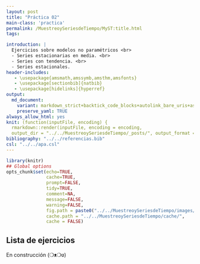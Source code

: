 ```yaml
---
layout: post
title: "Práctica 02"
main-class: 'practica'
permalink: /MuestreoySeriesdeTiempo/MyST:title.html
tags:

introduction: |
  Ejercicios sobre modelos no paramétricos <br>
  - Series estacionarias en media. <br>
  - Series con tendencia. <br>
  - Series estacionales. 
header-includes:
   - \usepackage{amsmath,amssymb,amsthm,amsfonts}
   - \usepackage[sectionbib]{natbib}
   - \usepackage[hidelinks]{hyperref}
output:
  md_document:
    variant: markdown_strict+backtick_code_blocks+autolink_bare_uris+ascii_identifiers+tex_math_single_backslash
    preserve_yaml: TRUE
always_allow_html: yes   
knit: (function(inputFile, encoding) {
  rmarkdown::render(inputFile, encoding = encoding,
  output_dir = "../../MuestreoySeriesdeTiempo/_posts/", output_format = "all"  ) })
bibliography: "../../referencias.bib"
csl: "../../apa.csl"
---
```


```r
library(knitr)
## Global options
opts_chunk$set(echo=TRUE,
               cache=TRUE,
               prompt=FALSE,
               tidy=TRUE,
               comment=NA,
               message=FALSE,
               warning=FALSE,
               fig.path = paste0("../../MuestreoySeriesdeTiempo/images/", "Práctica02"),
               cache.path = "../../MuestreoySeriesdeTiempo/cache/",
               cache = FALSE)

```

## Lista de ejercicios

En construcción (❍ᴥ❍ʋ)